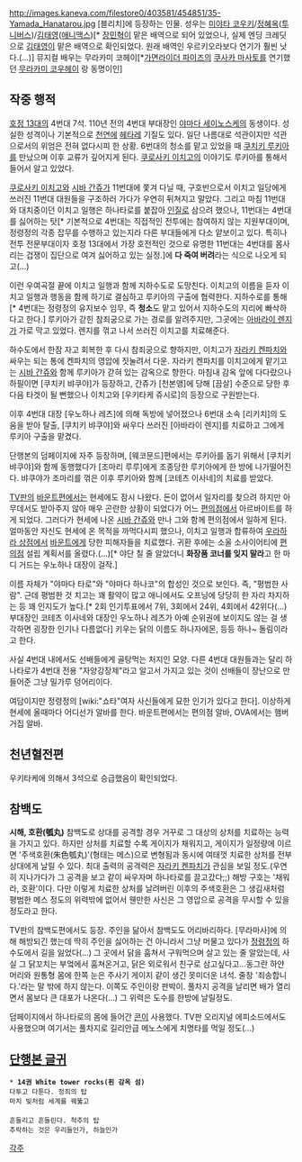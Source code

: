 http://images.kaneva.com/filestore0/403581/454851/35-Yamada_Hanatarou.jpg
[블리치]에 등장하는 인물. 성우는 [[미야타 코우키]]/[[정혜옥]]([[투니버스]])/[[김태영]]([[애니맥스]])[* [[장민혁]]이 맡은 배역으로 되어 있었으나, 실제 엔딩 크레딧으로 [[김태영]]이 맡은 배역으로 확인되었다. 원래 배역인 우르키오라보다 연기가 훨씬 낫다.(...)] 뮤지컬 배우는 무라카미 코헤이[*[[가면라이더 파이즈]]의 [[쿠사카 마사토]]를 연기했던 [[무라카미 코우헤이]] 랑 동명이인]
== 작중 행적 ==

[[호정 13대]]의 4번대 7석. 110년 전의 4번대 부대장인 [[야마다 세이노스케]]의 동생이다. 성실한 성격이나 기본적으로 [[천연]]에 [[헤타레]] 기질도 있다. 일단 나름대로 석관이지만 석관으로서의 위엄은 전혀 없다시피 한 상황. 6번대의 청소를 맡고 있었을 때 [[쿠치키 루키아]]를 만났으며 이후 교류가 깊어지게 된다. [[쿠로사키 이치고]]의 이야기도 루키아를 통해서 들어서 알고 있었다.

[[쿠로사키 이치고]]와 [[시바 간쥬]]가 11번대에 쫓겨 다닐 때, 구호반으로서 이치고 일당에게 쓰러진 11번대 대원들을 구조하러 가다가 우연히 뒤쳐지고 말았다. 그리고 마침 11번대와 대치중이던 이치고 일행은 하나타로를 붙잡아 [[인질]]로 삼으려 했으나, 11번대는 4번대를 싫어하는 탓[* 기본적으로 4번대는 직접적인 전투에는 참여하지 않는 지원부대이며, 정령정의 각종 잡무를 수행하고 있는지라 다른 부대들에게 다소 얕보이고 있다. 특히나 전투 전문부대이자 호정 13대에서 가장 호전적인 것으로 유명한 11번대는 4번대를 몸사리는 겁쟁이 집단으로 여겨 싫어하고 있는 실정.]에 '''다 죽여 버려'''라는 식으로 나오게 되고(…)

이런 우여곡절 끝에 이치고 일행과 함께 지하수도로 도망친다. 이치고의 이름을 듣자 이치고 일행과 행동을 함께 하기로 결심하고 루키아의 구출에 협력한다. 지하수로를 통해[* 4번대는 정령정의 유지보수 임무, 즉 '''청소'''도 맡고 있어서 지하수도의 지리에 빠삭하다고 한다.]  루키아가 갇힌 참죄궁으로 가는 경로를 알려주지만, 그곳에는 [[아바라이 렌지]]가 가로 막고 있었다. 렌지를 꺾고 나서 쓰러진 이치고를 치료해준다.

하수도에서 한잠 자고 회복한 후 다시 참죄궁으로 향하지만, 이치고가 [[자라키 켄파치]]와 싸우는 되는 통에 켄파치의 영압에 짓눌려서 다운. 자라키 켄파치를 이치고에게 맡기고는 [[시바 간쥬]]와 함께 루키아가 갇혀 있는 감옥으로 향한다. 마침내 감옥 앞에 다다랐으나 하필이면 [쿠치키 뱌쿠야]가 등장하고, 간쥬가 [천본앵]에 당해 [끔살] 수준으로 당한 후 다음 타겟이 될 뻔했으나 이치고와 [우키타케 쥬시로]의 등장으로 구원받는다.

이후 4번대 대장 [우노하나 레츠]에 의해 독방에 넣어졌으나 6번대 소속 [리키치]의 도움을 받아 탈출, [쿠치키 뱌쿠야]와 싸우다 쓰러진 [아바라이 렌지]를 치료하고 그에게 루키아 구출을 맡겼다.

단행본의 덤페이지에 자주 등장하며, [웨코문드]편에서는 루키아를 돕기 위해서 [쿠치키 뱌쿠야]와 함께 동행했다가 [조마리 루루]에게 조종당한 루키아에게 한 방에 나가떨어진다. 뱌쿠야가 조마리를 꺾은 이후 루키아와 함께 [코테츠 이사네]의 치료를 받았다.

[[TV판]]의 [[바운트]]편에서는 현세에도 잠시 나왔다. 돈이 없어서 일자리를 찾으려 하지만 아무데서도 받아주지 않아 매우 곤란한 상황이 되었다가 어느 [[편의점]]에서 아르바이트를 하게 되었다. 그러다가 현세에 나온 [[시바 간쥬]]와 만나 그와 함께 편의점에서 일하게 된다. 얼마동안 자신도 현세에 온 목적을 까먹다시피 했으나, 이치고 일행과 합류하여 [[우라하라 상점]]에서 [[바운트]]에게 당한 피해자들을 치료했다. 귀환 후에는 소울 소사이어티에 [[편의점]] 설립 계획서를 올렸다.(…)[* 야단 칠 줄 알았더니 '''화장품 코너를 잊지 말라'''고 한 마디 거드는 우노하나 대장이 걸작.]


이름 자체가 "야마다 타로"와 "야마다 하나코"의 합성인 것으로 보인다. 즉, "평범한 사람". 근데 평범한 것 치고는 꽤 활약이 많고 애니에서도 오프닝에 당당히 한 자리 차지하는 등 꽤 인지도가 높다.[* 2회 인기투표에서 7위, 3회에서 24위, 4회에서 42위다(...) 부대장인 코테츠 이사네와 대장인 우노하나 레츠가 아예 순위권에 보이지도 않는 걸 생각하면 굉장한 인기나 다름없다]
키우는 닭의 이름도 하나자에몬, 등등 하나~ 돌림이라고 한다.

사실 4번대 내에서도 선배들에게 골탕먹는 처지인 모양. 다른 4번대 대원들과는 달리 하나타로가 4번대 전용 "자양강장제"라고 알고서 가지고 있는 것이 선배들이 장난으로 만들어준 그냥 밀가루 덩어리이다.

여담이지만 정령정의 [wiki:"쇼타"여자 사신들에게 묘한 인기가 있다고 한다]. 이상하게 현세에 올때마다 어디선가 알바를 한다. 바운트편에서는 편의점 알바, OVA에서는 햄버거집 알바.

== 천년혈전편 ==
우키타케에 의해서 3석으로 승급했음이 확인되었다.

== 참백도 ==
'''시해, 호환(瓠丸)'''
참백도로 상대를 공격할 경우 거꾸로 그 대상의 상처를 치료하는 능력을 가지고 있다. 하지만 상처를 치료할 수록 게이지가 채워지고, 게이지가 일정량에 이르면 '주색호환(朱色瓠丸)'(형태는 메스)으로 변형됨과 동시에 여태껏 치료한 상처를 전부 상대에게 날릴 수 있다. 최대 출력의 공격력은 [[자라키 켄파치]]가 관심을 보일 정도.(우연히 지나가다가 그 공격을 보고 같이 싸우자며 하나타로를 끌고갔다;;) 해방 구호는 '채워라, 호환'이다. 다만 이렇게 치료한 상처를 날려버린 이후의 주색호환은 그 생김새처럼 평범한 메스 정도의 위력밖에 없어서 웬만한 사신은 그 영압으로 공격을 무시할 수 있을 정도라고 한다.

TV판의 참백도편에서도 등장. 주인을 닮아서 참백도도 어리바리하다. [무라마사]에 의해 해방되긴 했는데 딱히 주인을 싫어하는 건 아니라서 그냥 머물고 있다가 [[정령정]]의 하수도에서 길을 잃었다(...) 그 곳에서 닭을 훔쳐서 구워먹으며 살고 있는 줄 알았는데, 사실 그 닭꼬치는 부엌에서 훔쳐온거고, 닭은 외로워서 친구로 삼고싶다고...동그란 하얀 머리와 원통형 몸에 한쪽 눈은 주사기 게이지 같이 생긴 못미더운 녀석. 줄창 '죄송합니다.'라는 말 밖에 하지 않는다. 이쪽도 주인이랑 판박이.
풀차지 공격을 날리면 배가 열리면서 몸보다 큰 대포가 나온다(...) 그 위력은 도수를 한방에 날릴정도.

덤페이지에서 하나타로의 몸에 들어간 [[콘]]이 사용했다. TV판 오리지널 에피소드에서도 사용했으며 여기서는 풀차지로 길리안급 메노스에게 치명타를 먹일 정도(...)

== [[블리치/시|단행본 글귀]] ==
 * '''14권 White tower rocks(흰 감옥 섬)'''
 다투고 다툰다. 정죄의 탑
 마치 빛처럼 세계를 꿰뚫고
 
 흔들리고 흔들린다. 척추의 탑
 추락하는 것은 우리들인가, 하늘인가

[[각주]]
